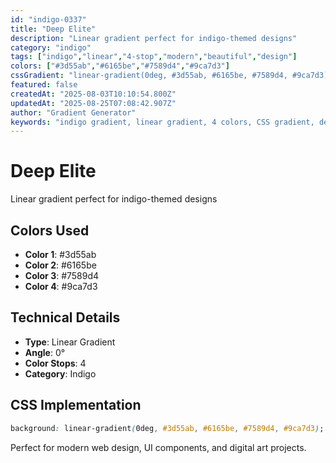 ```yaml
---
id: "indigo-0337"
title: "Deep Elite"
description: "Linear gradient perfect for indigo-themed designs"
category: "indigo"
tags: ["indigo","linear","4-stop","modern","beautiful","design"]
colors: ["#3d55ab","#6165be","#7589d4","#9ca7d3"]
cssGradient: "linear-gradient(0deg, #3d55ab, #6165be, #7589d4, #9ca7d3)"
featured: false
createdAt: "2025-08-03T10:10:54.800Z"
updatedAt: "2025-08-25T07:08:42.907Z"
author: "Gradient Generator"
keywords: "indigo gradient, linear gradient, 4 colors, CSS gradient, design, #3d55ab, #6165be, #7589d4, #9ca7d3"
---
```


# Deep Elite

Linear gradient perfect for indigo-themed designs

## Colors Used
- **Color 1**: #3d55ab
- **Color 2**: #6165be
- **Color 3**: #7589d4
- **Color 4**: #9ca7d3

## Technical Details
- **Type**: Linear Gradient
- **Angle**: 0°
- **Color Stops**: 4
- **Category**: Indigo

## CSS Implementation
```css
background: linear-gradient(0deg, #3d55ab, #6165be, #7589d4, #9ca7d3);
```

Perfect for modern web design, UI components, and digital art projects.
